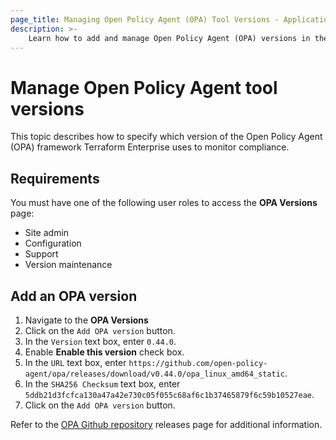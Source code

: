```yaml
---
page_title: Managing Open Policy Agent (OPA) Tool Versions - Application Administration - Terraform Enterprise
description: >-
    Learn how to add and manage Open Policy Agent (OPA) versions in the UI.
---
```


# Manage Open Policy Agent tool versions

This topic describes how to specify which version of the Open Policy Agent (OPA) framework Terraform Enterprise uses to monitor compliance.

## Requirements

You must have one of the following user roles to access the **OPA Versions** page:

- Site admin
- Configuration 
- Support 
- Version maintenance

## Add an OPA version

1. Navigate to the **OPA Versions**
1. Click on the `Add OPA version` button.
1. In the `Version` text box, enter `0.44.0`.
1. Enable **Enable this version** check box.
1. In the `URL` text box, enter `https://github.com/open-policy-agent/opa/releases/download/v0.44.0/opa_linux_amd64_static`.
1. In the `SHA256 Checksum` text box, enter `5ddb21d3fcfca130a47a42e730c05f055c68af6c1b37465879f6c59b10527eae`.
1. Click on the `Add OPA version` button.

Refer to the [OPA Github repository](https://github.com/open-policy-agent/opa/releases) releases page for additional information. 